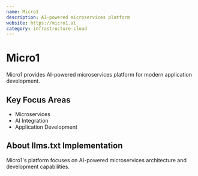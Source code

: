 ```yaml
---
name: Micro1
description: AI-powered microservices platform
website: https://micro1.ai
category: infrastructure-cloud
---
```


# Micro1

Micro1 provides AI-powered microservices platform for modern application development.

## Key Focus Areas

- Microservices
- AI Integration
- Application Development

## About llms.txt Implementation

Micro1's platform focuses on AI-powered microservices architecture and development capabilities.

